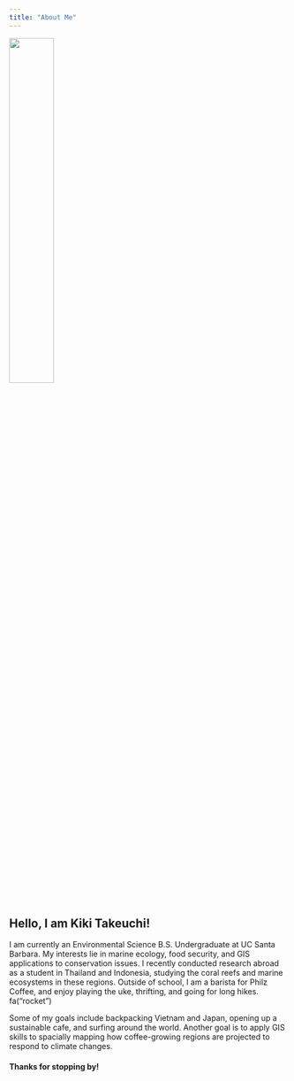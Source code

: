 ```yaml
---
title: "About Me"
---
```


![](./img/IMG_1397.jpg){width="40%"}

## Hello, I am Kiki Takeuchi!

</right>

I am currently an Environmental Science B.S. Undergraduate at UC Santa Barbara. My interests lie in marine ecology, food security, and GIS applications to conservation issues. I recently conducted research abroad as a student in Thailand and Indonesia, studying the coral reefs and marine ecosystems in these regions. Outside of school, I am a barista for Philz Coffee, and enjoy playing the uke, thrifting, and going for long hikes. fa("rocket")

Some of my goals include backpacking Vietnam and Japan, opening up a sustainable cafe, and surfing around the world. Another goal is to apply GIS skills to spacially mapping how coffee-growing regions are projected to respond to climate changes. 

#### Thanks for stopping by! 